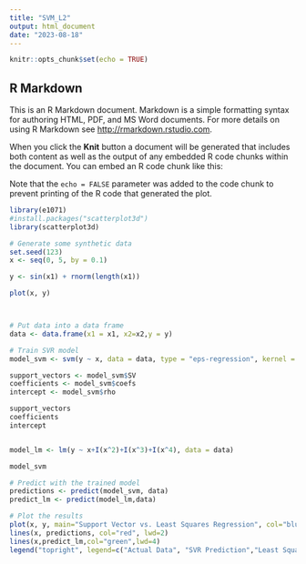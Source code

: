 ```yaml
---
title: "SVM_L2"
output: html_document
date: "2023-08-18"
---
```


```r
knitr::opts_chunk$set(echo = TRUE)
```

## R Markdown

This is an R Markdown document. Markdown is a simple formatting syntax for authoring HTML, PDF, and MS Word documents. For more details on using R Markdown see <http://rmarkdown.rstudio.com>.

When you click the **Knit** button a document will be generated that includes both content as well as the output of any embedded R code chunks within the document. You can embed an R code chunk like this:


Note that the `echo = FALSE` parameter was added to the code chunk to prevent printing of the R code that generated the plot.

```r
library(e1071)
#install.packages("scatterplot3d")
library(scatterplot3d)

# Generate some synthetic data
set.seed(123)
x <- seq(0, 5, by = 0.1)

y <- sin(x1) + rnorm(length(x1)) 

plot(x, y)



# Put data into a data frame
data <- data.frame(x1 = x1, x2=x2,y = y)

# Train SVR model
model_svm <- svm(y ~ x, data = data, type = "eps-regression", kernel = "radial")

support_vectors <- model_svm$SV
coefficients <- model_svm$coefs
intercept <- model_svm$rho

support_vectors
coefficients
intercept


model_lm <- lm(y ~ x+I(x^2)+I(x^3)+I(x^4), data = data)

model_svm

# Predict with the trained model
predictions <- predict(model_svm, data)
predict_lm <- predict(model_lm,data)

# Plot the results
plot(x, y, main="Support Vector vs. Least Squares Regression", col="blue", pch=16)
lines(x, predictions, col="red", lwd=2)
lines(x,predict_lm,col="green",lwd=4)
legend("topright", legend=c("Actual Data", "SVR Prediction","Least Squares"), col=c("blue", "red","green"), lwd=2, pch=16, bty="n")

```
